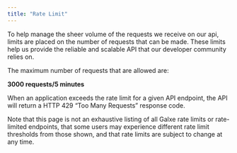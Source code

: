 ```yaml
---
title: "Rate Limit"
---
```


To help manage the sheer volume of the requests we receive on our api, limits are placed on the number of requests that can be made. These limits help us provide the reliable and scalable API that our developer community relies on.

The maximum number of requests that are allowed are:

**3000 requests/5 minutes**

When an application exceeds the rate limit for a given API endpoint, the API will return a HTTP 429 “Too Many Requests” response code.

Note that this page is not an exhaustive listing of all Galxe rate limits or rate-limited endpoints, that some users may experience different rate limit thresholds from those shown, and that rate limits are subject to change at any time.